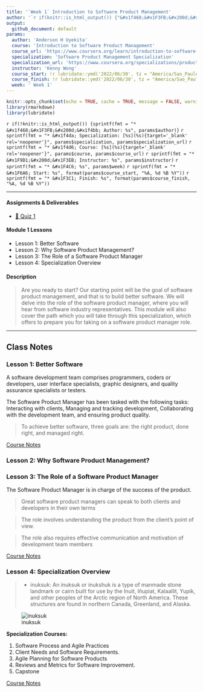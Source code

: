 ```yaml
---
title: '`Week 1` Introduction to Software Product Management'
author: '`r if(knitr::is_html_output()) {"&#x1f468;&#x1F3FB;&#x200d;&#x1f4bb; Anderson H Uyekita"} else {NULL}`'
output:
  github_document: default
params:
  author: 'Anderson H Uyekita'
  course: 'Introduction to Software Product Management'
  course_url: 'https://www.coursera.org/learn/introduction-to-software-product-management'
  specialization: 'Software Product Management Specialization'
  specialization_url: 'https://www.coursera.org/specializations/product-management'
  instructor: 'Kenny Wong'
  course_start: !r lubridate::ymd('2022/06/30', tz = "America/Sao_Paulo")
  course_finish: !r lubridate::ymd('2022/06/30', tz = "America/Sao_Paulo")
  week: ' Week 1'
---
```


```r
knitr::opts_chunk$set(echo = TRUE, cache = TRUE, message = FALSE, warning = FALSE)
library(rmarkdown)
library(lubridate)
```

`r if(!knitr::is_html_output()) {sprintf(fmt = "* &#x1f468;&#x1F3FB;&#x200d;&#x1f4bb; Author: %s", params$author)}`
`r sprintf(fmt = "* &#x1f4da; Specialization: [%s](%s){target='_blank' rel='noopener'}", params$specialization, params$specialization_url)`
`r sprintf(fmt = "* &#x1f4d6; Course: [%s](%s){target='_blank' rel='noopener'}", params$course, params$course_url)`
    `r sprintf(fmt = "* &#x1F9D1;&#x200d;&#x1F3EB; Instructor: %s", params$instructor)`
`r sprintf(fmt = "* &#x1F4C6; %s", params$week)`
    `r sprintf(fmt = "* &#x1F6A6; Start: %s", format(params$course_start, "%A, %d %B %Y"))`
    `r sprintf(fmt = "* &#x1F3C1; Finish: %s", format(params$course_finish, "%A, %d %B %Y"))`

--------------------------------------------------------------------------------

#### Assignments & Deliverables

* [&#x1F4DD; Quiz 1](./quiz-1_introduction-to-software-product-management.md)

#### Module 1 Lessons

* Lesson 1: Better Software
* Lesson 2: Why Software Product Management?
* Lesson 3: The Role of a Software Product Manager
* Lesson 4: Specialization Overview

#### Description

> Are you ready to start? Our starting point will be the goal of software product management, and that is to build better software. We will delve into the role of the software product manager, where you will hear from software industry representatives. This module will also cover the path which you will take through this specialization, which offers to prepare you for taking on a software product manager role.

--------------------------------------------------------------------------------

## Class Notes

### Lesson 1: Better Software

A software development team comprises programmers, coders or developers, user interface specialists, graphic designers, and quality assurance specialists or testers.

The Software Product Manager has been tasked with the following tasks: Interacting with clients, Managing and tracking development, Collaborating with the development team, and ensuring product quality.

> To achieve better software, three goals are: the right product, done right, and managed right.

[Course Notes][n1]

### Lesson 2: Why Software Product Management?


### Lesson 3: The Role of a Software Product Manager

The Software Product Manager is in charge of the success of the product.

> Great software product managers can speak to both clients and developers in their own terms

> The role involves understanding the product from the client’s point of view.

> The role also requires effective communication and motivation of development team members

[Course Notes][n1]

### Lesson 4: Specialization Overview

> * inuksuk: An inuksuk or inukshuk is a type of manmade stone landmark or cairn built for use by the Inuit, Iñupiat, Kalaallit, Yupik, and other peoples of the Arctic region of North America. These structures are found in northern Canada, Greenland, and Alaska.

![inuksuk](./figures/figure_1.png)

**Specialization Courses:**

1. Software Process and Agile Practices 
2. Client Needs and Software Requirements.
3. Agile Planning for Software Products
4. Reviews and Metrics for Software Improvement.
5. Capstone

[Course Notes][n1]

[n1]: https://github.com/AndersonUyekita/introduction-to-software-product-management/blob/main/resources/c1-course-notes-introduction-to-software-product-management.pdf